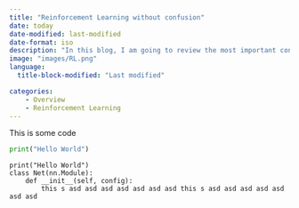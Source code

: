 ```yaml
---
title: "Reinforcement Learning without confusion"
date: today
date-modified: last-modified
date-format: iso
description: "In this blog, I am going to review the most important concept in the AI world "
image: "images/RL.png"
language: 
  title-block-modified: "Last modified"

categories: 
    - Overview
    - Reinforcement Learning
---
```


This is some code

```python
print("Hello World")
```

``` .python
print("Hello World")
class Net(nn.Module):
    def __init__(self, config):
        this s asd asd asd asd asd asd asd this s asd asd asd asd asd asd asd 
```